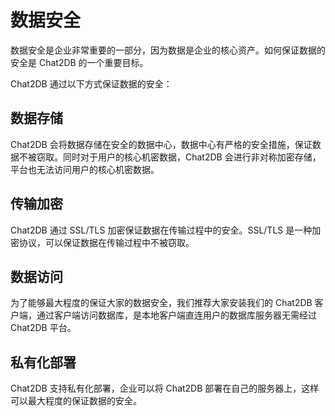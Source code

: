 # 数据安全

数据安全是企业非常重要的一部分，因为数据是企业的核心资产。如何保证数据的安全是 Chat2DB 的一个重要目标。

Chat2DB 通过以下方式保证数据的安全：

## 数据存储

Chat2DB 会将数据存储在安全的数据中心，数据中心有严格的安全措施，保证数据不被窃取。同时对于用户的核心机密数据，Chat2DB 会进行非对称加密存储， 平台也无法访问用户的核心机密数据。

## 传输加密

Chat2DB 通过 SSL/TLS 加密保证数据在传输过程中的安全。SSL/TLS 是一种加密协议，可以保证数据在传输过程中不被窃取。

## 数据访问
为了能够最大程度的保证大家的数据安全，我们推荐大家安装我们的 Chat2DB 客户端，通过客户端访问数据库，是本地客户端直连用户的数据库服务器无需经过 Chat2DB 平台。

## 私有化部署

Chat2DB 支持私有化部署，企业可以将 Chat2DB 部署在自己的服务器上，这样可以最大程度的保证数据的安全。
